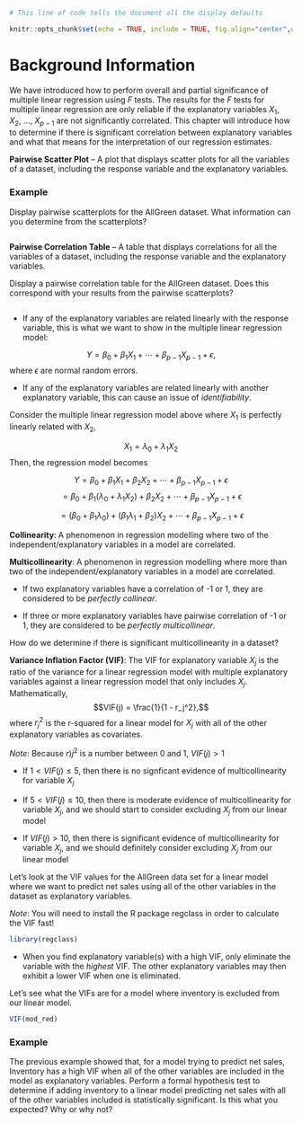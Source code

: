 ```{r setup, include = TRUE, echo=FALSE}
# This line of code tells the document all the display defaults

knitr::opts_chunk$set(echo = TRUE, include = TRUE, fig.align="center",warnings = FALSE,fig.width = 5,fig.height=3)
```

# Background Information

We have introduced how to perform overall and partial significance of multiple linear regression using $F$ tests.  The results for the $F$ tests for multiple linear regression are only reliable if the explanatory variables $X_1$, $X_2$, $\dots$, $X_{p-1}$ are not significantly correlated.  This chapter will introduce how to determine if there is significant correlation between explanatory variables and what that means for the interpretation of our regression estimates.

**Pairwise Scatter Plot** -- A plot that displays scatter plots for all the variables of a dataset, including the response variable and the explanatory variables.

### Example

Display pairwise scatterplots for the AllGreen dataset.  What information can you determine from the scatterplots?

```{r}
```

**Pairwise Correlation Table** -- A table that displays correlations for all the variables of a dataset, including the response variable and the explanatory variables.

Display a pairwise correlation table for the AllGreen dataset.  Does this correspond with your results from the pairwise scatterplots?
```{r}
```

- If any of the explanatory variables are related linearly with the response variable, this is what we want to show in the multiple linear regression model:

$$Y = \beta_0 + \beta_1 X_1 + \cdots + \beta_{p-1}X_{p-1} + \epsilon,$$
where $\epsilon$ are normal random errors.

- If any of the explanatory variables are related linearly with another explanatory variable, this can cause an issue of *identifiability*.

Consider the multiple linear regression model above where $X_1$ is perfectly linearly related with $X_2$,

$$X_1 = \lambda_0 + \lambda_1 X_2$$
Then, the regression model becomes

$$Y = \beta_0 + \beta_1X_1 + \beta_2X_2 + \cdots + \beta_{p-1}X_{p-1} + \epsilon$$
$$ = \beta_0 + \beta_1(\lambda_0 + \lambda_1X_2) + \beta_2X_2 + \cdots + \beta_{p-1}X_{p-1} + \epsilon$$

$$ = (\beta_0 + \beta_1\lambda_0) + (\beta_1\lambda_1 + \beta_2)X_2 + \cdots + \beta_{p-1}X_{p-1} + \epsilon$$

**Collinearity**: A phenomenon in regression modelling where two of the independent/explanatory variables in a model are correlated.

**Multicollinearity**: A phenomenon in regression modelling where more than two of the independent/explanatory variables in a model are correlated.

- If two explanatory variables have a correlation of -1 or 1, they are considered to be *perfectly collinear*.

- If three or more explanatory variables have pairwise correlation of -1 or 1, they are considered to be *perfectly multicollinear*.

How do we determine if there is significant multicollinearity in a dataset?

**Variance Inflation Factor (VIF)**: The VIF for explanatory variable $X_j$ is the ratio of the variance for a linear regression model with multiple explanatory variables against a linear regression model that only includes $X_j$.  Mathematically, $$VIF(j) = \frac{1}{1 - r_j^2},$$ where $r_j^2$ is the r-squared for a linear model for $X_j$ with all of the other explanatory variables as covariates.  

*Note*: Because $r)j^2$ is a number between 0 and 1, $VIF(j) > 1$

- If $1 < VIF(j) \leq 5$, then there is no signficant evidence of multicollinearity for variable $X_j$

- If $5 < VIF(j) \leq 10$, then there is moderate evidence of multicollinearity for variable $X_j$, and we should start to consider excluding $X_j$ from our linear model

- If $VIF(j) > 10$, then there is significant evidence of multicollinearity for variable $X_j$, and we should definitely consider excluding $X_j$ from our linear model

Let's look at the VIF values for the AllGreen data set for a linear model where we want to predict net sales using all of the other variables in the dataset as explanatory variables.

*Note*: You will need to install the R package regclass in order to calculate the VIF fast!

```{r}
library(regclass)
```
- When you find explanatory variable(s) with a high VIF, only eliminate the variable with the *highest* VIF.  The other explanatory variables may then exhibit a lower VIF when one is eliminated.

Let's see what the VIFs are for a model where inventory is excluded from our linear model.

```{r}
VIF(mod_red)
```

### Example

The previous example showed that, for a model trying to predict net sales, Inventory has a high VIF when all of the other variables are included in the model as explanatory variables.  Perform a formal hypothesis test to determine if adding inventory to a linear model predicting net sales with all of the other variables included is statistically significant.  Is this what you expected?  Why or why not?

```{r}
```

